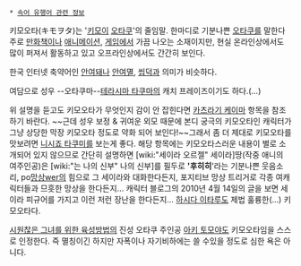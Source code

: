  * [[속어 유행어 관련 정보]]

키모오타(キモヲタ)는 '[[키모이]] [[오타쿠]]'의 줄임말. 한마디로 기분나쁜 [[오타쿠]]를 말한다
주로 [[만화]]책이나 [[애니메이션]], [[게임]]에서 가끔 나오는 소재이지만, 현실 온라인상에서도 많이 퍼져서 활동하고 있고 오프라인상에서도 간간히 보인다.

한국 인터넷 축약어인 [[안여돼]]나 [[안여멸]], [[씹덕]]과 의미가 비슷하다.

여담으로 성우 --오타쿠마--[[테라시마 타쿠마]]의 캐치 프레이즈이기도 하다.(...)

위 설명을 듣고도 키모오타가 무엇인지 감이 안 잡힌다면 [[카츠라기 케이마]] 항목을 참조하기 바란다. ~~근데 성우 보정 & 귀여운 외모 때문에 본디 궁극의 키모오타인 캐릭터가 그냥 상당한 막장 키모오타 정도로 약화 되어 보인다!~~그래서 좀 더 제대로 키모오타를 맛보려면 [[니시죠 타쿠미]]를 보는게 좋다. 해당 항목에는 키모오타스러운 내용이 별로 소개되어 있지 않으므로 간단히 설명하면 [wiki:"세이라 오르젤" 세이라]땅(작중 애니의 여주인공)은 [wiki:"는 나의 신부" 나의 신부]를 필두로 ''''후히히''''라는 기분나쁜 웃음소리, po[[망상]]wer의 힘으로 그 세이라와 대화한다든지, 포지티브 망상 트리거로 각종 여캐릭터들과 므흣한 망상을 한다든지... 캐릭터 블로그의 2010년 4월 14일의 글을 보면 세이라 피규어를 가지고 이런 저런 장난을 한다든지... 
[[하시다 이타루]]도 제법 훌륭한(...) 키모오타다.

[[시원찮은 그녀를 위한 육성방법]]의 진성 오타쿠 주인공 [[아키 토모야]]도 키모오타임을 스스로 인정한다. 즉 멸칭이긴 하지만 자폭이나 자기비하에는 쓸 수있을 정도로 심한 욕은 아니다.
